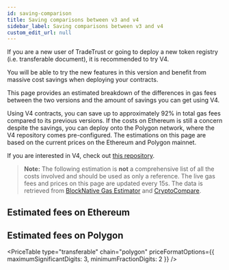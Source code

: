 ```yaml
---
id: saving-comparison
title: Saving comparisons between v3 and v4
sidebar_label: Saving comparisons between v3 and v4
custom_edit_url: null
---
```



If you are a new user of TradeTrust or going to deploy a new token registry (i.e. transferable document), it is recommended to try V4.

You will be able to try the new features in this version and benefit from massive cost savings when deploying your contracts. 

This page provides an estimated breakdown of the differences in gas fees between the two versions and the amount of savings you can get using V4.

Using V4 contracts, you can save up to approximately 92% in total gas fees compared to its previous versions. If the costs on Ethereum is still a concern despite the savings, you can deploy onto the Polygon network, where the V4 repository comes pre-configured. The estimations on this page are based on the current prices on the Ethereum and Polygon mainnet.

If you are interested in V4, check out [this repository](https://github.com/Open-Attestation/token-registry/tree/master).

>**Note:** The following estimation is **not** a comprehensive list of all the costs involved and should be used as only a reference. The live gas fees and prices on this page are updated every 15s. The data is retrieved from [BlockNative Gas Estimator](https://www.blocknative.com/gas-estimator) and [CryptoCompare](https://www.cryptocompare.com/).

## Estimated fees on Ethereum

<PriceTable type="transferable" chain="ethereum" />

## Estimated fees on Polygon

<PriceTable
  type="transferable"
  chain="polygon"
  priceFormatOptions={{ maximumSignificantDigits: 3, minimumFractionDigits: 2 }}
/>
